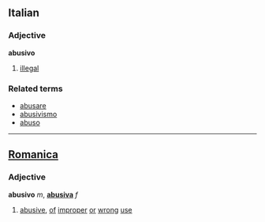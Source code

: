==Italian==
===Adjective===
'''abusivo''' 

# [[illegal]]

===Related terms===
*[[abusare]]
*[[abusivismo]]
*[[abuso]]

----

==[[Romanica]]==
===Adjective===
'''abusivo''' ''m'', '''[[abusiva]]''' ''f''

#[[abusive]], [[of]] [[improper]] [[or]] [[wrong]] [[use]]